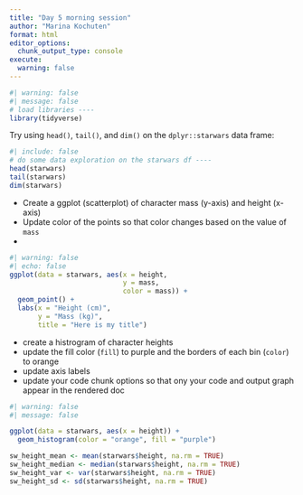 ```yaml
---
title: "Day 5 morning session"
author: "Marina Kochuten"
format: html
editor_options: 
  chunk_output_type: console
execute: 
  warning: false
---
```


```r
#| warning: false
#| message: false
# load libraries ----
library(tidyverse)
```

Try using `head()`, `tail()`, and `dim()` on the `dplyr::starwars` data frame:

```r
#| include: false
# do some data exploration on the starwars df ----
head(starwars)
tail(starwars)
dim(starwars)
```

- Create a ggplot (scatterplot) of character mass (y-axis) and height (x-axis)
- Update color of the points so that color changes based on the value of `mass`
- 

```r
#| warning: false
#| echo: false
ggplot(data = starwars, aes(x = height, 
                            y = mass, 
                            color = mass)) +
  geom_point() +
  labs(x = "Height (cm)", 
       y = "Mass (kg)",
       title = "Here is my title")
```

 - create a histrogram of character heights
 - update the fill color (`fill`) to purple and the borders of each bin (`color`) to orange
 - update axis labels
 - update your code chunk options so that ony your code and output graph appear in the rendered doc

```r
#| warning: false
#| message: false

ggplot(data = starwars, aes(x = height)) +
  geom_histogram(color = "orange", fill = "purple")


```


```r
sw_height_mean <- mean(starwars$height, na.rm = TRUE)
sw_height_median <- median(starwars$height, na.rm = TRUE)
sw_height_var <- var(starwars$height, na.rm = TRUE)
sw_height_sd <- sd(starwars$height, na.rm = TRUE)
```




